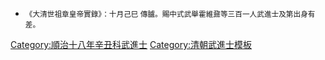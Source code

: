 {{Navbox
|name = 順治十八年辛丑科武殿試金榜
|title = 順治十八年（[[1661年]]）辛丑科武殿試金榜
|titlestyle = background-color:#FFD700;
|image =
|style = width:100%;text-align:center; 
|groupstyle = text-align:center; background-color:#FFD700;
|liststyle = text-align:center;
|state = {{{state<includeonly>|collapsed</includeonly>}}}
|group1 = 第一甲<br>賜武進士及第<br>共3名
|list1 = '''[[霍維鼐]]''' - '''囗囗囗''' - '''囗囗囗'''

|group2 = 第二甲<br>賜武進士出身<br>共？名
|list2 =  囗囗囗 - 囗囗囗 - 囗囗囗 - 囗囗囗 - 囗囗囗 - 囗囗囗 - 囗囗囗 - 囗囗囗 - 囗囗囗 - 囗囗囗

|group3 = 第三甲<br>賜同武進士出身<br>共？名
|list3 =  囗囗囗  - 囗囗囗 - <br>名次不詳：<br>[[胡士標]] - [[胡必奎]] - [[汪隆|汪　隆]] - [[趙英|趙　英]] - [[滿士行]] - [[顧式龍]] - [[單單|單　單]] - [[劉煥|劉　煥]] - [[楊璽|楊　璽]] - [[楊粹|楊　粹]]<br>[[高爵|高　爵]] - [[顧云|顧　云]] - [[顧朝綱]] - [[謝家玉]] - [[馬獬|馬　獬]] - [[王之呂]] - [[陸文兼]] - [[陳匡|陳　匡]] - [[沈泓|沈　泓]] - [[易昌武]]<br>[[姚溥|姚　溥]] - [[岳洪峻]] - [[沈宏學]] - [[楊永祥]]<span style="color: #FFFFFF;"> - －－－ - －－－ - －－－ - －－－ - －－－ - －－－</span>

|belowstyle = text-align: center; background-color:#FFD700;
|below='''前一科：[[Template:順治十七年庚子補行己亥科武殿試金榜|順治十七年庚子補行己亥科]]　'''·'''　後一科：[[Template:康熙三年甲辰科武殿試金榜|康熙三年甲辰科]]'''<br>'''同科進士：[[Template:順治十八年辛丑科殿試金榜|順治十八年辛丑文科]]'''
}}
[[Category:順治十八年辛丑科武進士]]
<noinclude>
[[Category:順治十八年辛丑科武進士| ]]
[[Category:清朝武進士模板]]
*<small>《大清世祖章皇帝實錄》：十月己巳    傳臚。賜中式武舉霍維鼐等三百一人武進士及第出身有差。</small>
</noinclude>
